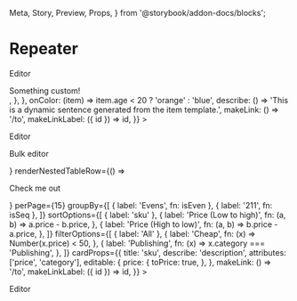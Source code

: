   Meta,
  Story,
  Preview,
  Props,
} from '@storybook/addon-docs/blocks';


<Meta title="Repeater/Repeater" component={Repeater} />

# Repeater

<Preview>
  <Story name="Empty">
    <Repeater data={[]}>
      <p>Editor</p>
    </Repeater>
  </Story>
  <Story name="Without options">
    <Repeater
      cardProps={{
        title: 'sku',
        attributes: ['for.name', 'id', 'age'],
        editable: {
          position: {
            renderer: () => <div>Something custom!</div>,
          },
        },
        onColor: (item) =>
          item.age < 20 ? 'orange' : 'blue',
        describe: () =>
          'This is a dynamic sentence generated from the item template.',
        makeLink: () => '/to',
        makeLinkLabel: ({ id }) => id,
      }}
    >
      <p>Editor</p>
    </Repeater>
  </Story>
  <Story name="Custom renderers">
    <Repeater
      bulkEditorComponent={<p>Bulk editor</p>}
      renderNestedTableRow={() => <p>Check me out</p>}
      perPage={15}
      groupBy={[
        { label: 'Evens', fn: isEven },
        { label: '211', fn: isSeq },
      ]}
      sortOptions={[
        { label: 'sku' },
        {
          label: 'Price (Low to high)',
          fn: (a, b) => a.price - b.price,
        },
        {
          label: 'Price (High to low)',
          fn: (a, b) => b.price - a.price,
        },
      ]}
      filterOptions={[
        { label: 'All' },
        {
          label: 'Cheap',
          fn: (x) => Number(x.price) < 50,
        },
        {
          label: 'Publishing',
          fn: (x) => x.category === 'Publishing',
        },
      ]}
      cardProps={{
        title: 'sku',
        describe: 'description',
        attributes: ['price', 'category'],
        editable: {
          price: {
            toPrice: true,
          },
        },
        makeLink: () => '/to',
        makeLinkLabel: ({ id }) => id,
      }}
    >
      <p>Editor</p>
    </Repeater>
  </Story>
</Preview>

